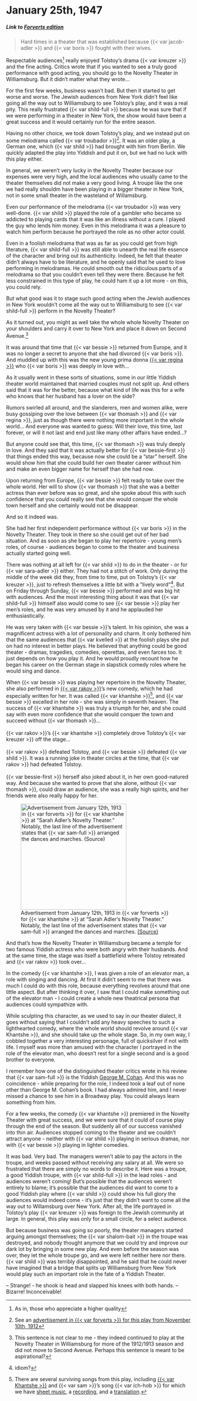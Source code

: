 # January 25th, 1947

##### _Link to [Forverts edition](https://www.nli.org.il/en/newspapers/frw/1947/01/25/01/)_ {.unnumbered}

>  Hard times in a theater that was established because {{< var jacob-adler >}} and {{< var boris >}} fought with their wives.

Respectable audiences^[As in, those who appreciate a higher quality] really enjoyed Tolstoy's drama {{< var kreuzer >}} and the fine acting. Critics wrote that if you wanted to see a truly good performance with good acting, you should go to the Novelty Theater in Williamsburg. But it didn't matter what they wrote...

For the first few weeks, business wasn't bad. But then it started to get worse and worse. The Jewish audiences from New York didn't feel like going all the way out to Williamsburg to see Tolstoy's play, and it was a real pity. This really frustrated {{< var shild-full >}} because he was sure that if we were performing in a theater in New York, the show would have been a great success and it would certainly run for the entire season.

Having no other choice, we took down Tolstoy's play, and we instead put on some melodrama called {{< var troubador >}}^[See an [advertisement in {{< var forverts >}} for this play from November 10th, 1912](https://www.nli.org.il/en/newspapers/frw/1912/11/10/01/article/36.1)]. It was an older play, a German one, which {{< var shild >}} had brought with him from Berlin. We quickly adapted the play into Yiddish and put it on, but we had no luck with this play either.

In general, we weren't very lucky in the Novelty Theater because our expenses were very high, and the local audiences who usually came to the theater themselves did not make a very good living. A troupe like the one we had really shouldm have been playing in a bigger theater in New York, not in some small theater in the wasteland of Willamsburg.

Even our performance of the melodrama {{< var troubador >}} was very well-done. {{< var shild >}} played the role of a gambler who became so addicted to playing cards that it was like an illness without a cure. I played the guy who lends him money. Even in this melodrama it was a pleasure to watch him perform because he portrayed the role as no other actor could.

Even in a foolish melodrama that was as far as you could get from high literature, {{< var shild-full >}} was still able to unearth the real life essence of the character and bring out its authenticity. Indeed, he felt that theater didn't always have to be literature, and he openly said that he used to love performing in melodramas. He could smooth out the ridiculous parts of a melodrama so that you couldn't even tell they were there. Because he felt less constrained in this type of play, he could ham it up a lot more - on this, you could rely.

But what good was it to stage such good acting when the Jewish audiences in New York wouldn't come all the way out to Williamsburg to see {{< var shild-full >}} perform in the Novelty Theater?

As it turned out, you might as well take the whole whole Novelty Theater on your shoulders and carry it over to New York and place it down on Second Avenue.^[This sentence is not clear to me - they indeed continued to play at the Novelty Theater in Williamsburg for more of the 1912/1913 season and did not move to Second Avenue. Perhaps this sentence is meant to be aspirational?]

It was around that time that {{< var bessie >}} returned from Europe, and it was no longer a secret to anyone that she had divorced {{< var boris >}}. And muddled up with this was the new young prima donna [{{< var regina >}}](https://en.wikipedia.org/wiki/Regina_Zuckerberg) who {{< var boris >}} was deeply in love with...

As it usually went in these sorts of situations, some in our little Yiddish theater world maintained that married couples must not split up. And others said that it was for the better, because what kind of life was this for a wife who knows that her husband has a lover on the side?

Rumors swirled all around, and the slanderers, men and women alike, were busy gossiping over the love between {{< var thomash >}} and {{< var regina >}}, just as though there were nothing more important in the whole world... And everyone was wanted to guess: Will their love, this time, last forever, or will it not last and end just like many other affairs have ended...?

But anyone could see that, this time, {{< var thomash >}} was truly deeply in love. And they said that it was actually better for {{< var bessie-first >}} that things ended this way, because now she could be a "star" herself. She would show him that she could build her own theater career without him and make an even bigger name for herself than she had now.

Upon returning from Europe, {{< var bessie >}} felt ready to take over the whole world. Her will to show {{< var thomash >}} that she was a better actress than ever before was so great, and she spoke about this with such confidence that you could really see that she would conquer the whole town herself and she certainly would not be disappear.

And so it indeed was.

She had her first independent performance without {{< var boris >}} in the Novelty Theater. They took in there so she could get out of her bad situation. And as soon as she began to play her repertoire - young men's roles, of course - audiences began to come to the theater and business actually started going well.

There was nothing at all left for {{< var shild >}} to do in the theater - or for {{< var sara-adler >}} either. They had not a stitch of work. Only during the middle of the week did they, from time to time, put on Tolstoy's {{< var kreuzer >}}, just to refresh themselves a little bit with a "lively word"^[idiom?]. But on Friday through Sunday, {{< var bessie >}} performed and was big hit with audiences. And the most interesting thing about it was that {{< var shild-full >}} himself also would come to see {{< var bessie >}} play her men's roles, and he was very amused by it and he applauded her enthusiastically.

He was very taken with {{< var bessie >}}'s talent. In his opinion, she was a magnificent actress with a lot of personality and charm. It only bothered him that the same audiences that {{< var kvelled >}} at the foolish plays she put on had no interest in better plays. He believed that anything could be good theater - dramas, tragedies, comedies, operettas, and even farces too. It just depends on how you play it. And he would proudly recount how he began his career on the German stage in slapstick comedy roles where he would sing and dance.

::: {layout-ncol=2}

When {{< var bessie >}} was playing her repertoire in the Novelty Theater, she also performed in [{{< var rakov >}}](https://www.museumoffamilyhistory.com/yt/lex/R/rakov-n.htm)'s new comedy, which he had especially written for her. It was called {{< var khantshe >}}[^khantshe], and {{< var bessie >}} excelled in her role - she was simply in seventh heaven. The success of {{< var khantshe >}} was truly a triumph for her, and she could say with even more confidence that she would conquer the town and succeed without {{< var thomash >}}...<br><br>
{{< var rakov >}}'s {{< var khantshe >}} completely drove Tolstoy's {{< var kreuzer >}} off the stage...<br><br>
{{< var rakov >}} defeated Tolstoy, and {{< var bessie >}} defeated {{< var shild >}}. It was a running joke in theater circles at the time, that {{< var rakov >}} had defeated Tolstoy.<br><br>
{{< var bessie-first >}} herself also joked about it, in her own good-natured way. And because she wanted to prove that she alone, without {{< var thomash >}}, could draw an audience, she was a really high spirits, and her friends were also really happy for her.

![Advertisement from January 12th, 1913 in {{< var forverts >}} for {{< var khantshe >}} at "Sarah Adler's Novelty Theater." Notably, the last line of the advertisement states that {{< var sam-full >}} arranged the dances and marches. [(Source)](https://www.nli.org.il/en/newspapers/frw/1913/01/12/01/article/16.2)](../img/newspaper_clippings/1913-01-12_forverts.png){width="3in"}

:::

And that's how the Novelty Theater in Williamsburg became a temple for two famous Yiddish actress who were both angry with their husbands. And at the same time, the stage was itself a battlefield where Tolstoy retreated and {{< var rakov >}} took over...

In the comedy {{< var khantshe >}}, I was given a role of an elevator man, a role with singing and dancing. At first it didn't seem to me that there was much I could do with this role, because everything revolves around that one little aspect. But after thinking it over, I saw that I could make something out of the elevator man - I could create a whole new theatrical persona that audiences could sympathize with.

While sculpting this character, as we used to say in our theater dialect, it goes without saying that I couldn't add any heavy speeches to  such a lighthearted comedy, where the whole world should revolve around {{< var Khantshe >}}, and she should take up the whole stage. So, in my own way, I cobbled together a very interesting personage, full of quicksilver if not with life. I myself was more than amused with the character I portrayed in the role of the elevator man, who doesn't rest for a single second and is a good brother to everyone.

I remember how one of the distinguished theater critics wrote in his review that {{< var sam-full >}} is the Yiddish [George M. Cohan](https://en.wikipedia.org/wiki/George_M._Cohan). And this was no coincidence - while preparing for the role, I indeed took a leaf out of none other than George M. Cohan's book. I had always admired him, and I never missed a chance to see him in a Broadway play. You could always learn something from him.

For a few weeks, the comedy {{< var khantshe >}} premiered in the Novelty Theater with great success, and we were sure that it could of course play through the end of the season. But suddenly all of our success vanished into thin air. Audiences stopped coming to the theater and we couldn't attract anyone - neither with {{< var shild >}} playing in serious dramas, nor with {{< var bessie >}} playing in lighter comedies.

It was bad. Very bad. The managers weren't able to pay the actors in the troupe, and weeks passed without receiving any salary at all. We were so frustrated that there are simply no words to describe it. Here was a troupe, a good Yiddish troupe, with {{< var shild-full >}} in the lead roles - and audiences weren't coming! But's possible that the audiences weren't entirely to blame; it's possible that the audiences did want to come to a good Yiddish play where {{< var shild >}} could show his full glory the audiences would indeed come - it's just that they didn't want to come all the way out to Willamsburg over New York. After all, the life portrayed in Tolstoy's play {{< var kreuzer >}} was foreign to the Jewish community at large. In general, this play was only for a small circle, for a select audience.

But because business was going so poorly, the theater managers started arguing amongst themselves; the {{< var shalom-bait >}} in the troupe was destroyed, and nobody thought anymore that we could try and improve our dark lot by bringing in some new play. And even before the season was over, they let the whole troupe go, and we were left neither here nor there. {{< var shild >}} was terribly disappointed, and he said that he could never have imagined that a bridge that splits up Williamsburg from New York would play such an important role in the fate of a Yiddish Theater.

-- Strange! - he shook is head and slapped his knees with both hands. -- Bizarre! Inconceivable!



[^khantshe]:
  There are several surviving songs from this play, including [{{< var Khantshe >}}](https://www.museumoffamilyhistory.com/yt/chantshe-in-america.htm) and {{< var sam >}}'s song {{< var ich-hob >}} for which we have [sheet music](https://www.loc.gov/item/ihas.200182188/), a [recording](https://www.youtube.com/watch?v=YJfmY-qlwIo), and a [translation](http://www.yiddishpennysongs.com/2017/09/ikh-hob-ales-vos-ikh-darf-bay-andere.html).
